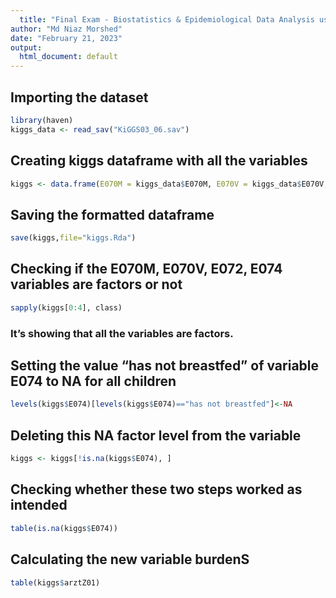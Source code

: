 ```yaml
---
  title: "Final Exam - Biostatistics & Epidemiological Data Analysis using R"
author: "Md Niaz Morshed"
date: "February 21, 2023"
output:
  html_document: default
---
```

  
## Importing the dataset
```r
library(haven)
kiggs_data <- read_sav("KiGGS03_06.sav")
```

## Creating kiggs dataframe with all the variables
```r
kiggs <- data.frame(E070M = kiggs_data$E070M, E070V = kiggs_data$E070V, E072 = kiggs_data$E072, E074 = kiggs_data$E074, arztZ01 = kiggs_data$arzt01, sex = kiggs_data$sex, age2 = kiggs_data$age2, schichtz = kiggs_data$schichtz, e065z = kiggs_data$e065z)
```

## Saving the formatted dataframe
```r
save(kiggs,file="kiggs.Rda")
```

## Checking if the E070M, E070V, E072, E074 variables are factors or not
```r
sapply(kiggs[0:4], class)
```
### It's showing that all the variables are factors.

## Setting the value "has not breastfed" of variable E074 to NA for all children
```r
levels(kiggs$E074)[levels(kiggs$E074)=="has not breastfed"]<-NA

```
## Deleting this NA factor level from the variable
```r
kiggs <- kiggs[!is.na(kiggs$E074), ]
```

## Checking whether these two steps worked as intended
```r
table(is.na(kiggs$E074))
```
## Calculating the new variable burdenS
```r
table(kiggs$arztZ01)
```




